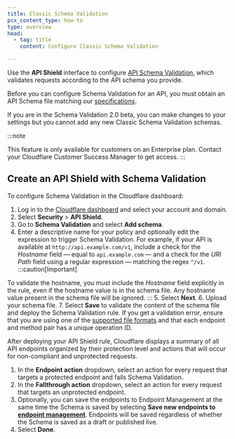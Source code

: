 ```yaml
---
title: Classic Schema Validation
pcx_content_type: how-to
type: overview
head:
  - tag: title
    content: Configure Classic Schema Validation

---
```



Use the **API Shield** interface to configure [API Schema Validation](/api-shield/security/schema-validation/), which validates requests according to the <GlossaryTooltip term="API schema">API schema</GlossaryTooltip> you provide.

Before you can configure Schema Validation for an API, you must obtain an API Schema file matching our [specifications](/api-shield/security/schema-validation/#specifications).

If you are in the Schema Validation 2.0 beta, you can make changes to your settings but you cannot add any new Classic Schema Validation schemas.

:::note

This feature is only available for customers on an Enterprise plan. Contact your Cloudflare Customer Success Manager to get access. 
:::

## Create an API Shield with Schema Validation

To configure Schema Validation in the Cloudflare dashboard:

1. Log in to the [Cloudflare dashboard](https://dash.cloudflare.com) and select your account and domain.
2. Select **Security** > **API Shield**.
3. Go to **Schema Validation** and select **Add schema**.
4. Enter a descriptive name for your policy and optionally edit the expression to trigger Schema Validation. For example, if your API is available at `http://api.example.com/v1`, include a check for the *Hostname* field — equal to `api.example.com` — and a check for the *URI Path* field using a regular expression — matching the regex `^/v1`.
:::caution[Important]

To validate the hostname, you must include the *Hostname* field explicitly in the rule, even if the hostname value is in the schema file. Any hostname value present in the schema file will be ignored. 
:::
5. Select **Next**.
6. Upload your schema file.
7. Select **Save** to validate the content of the schema file and deploy the Schema Validation rule. If you get a validation error, ensure that you are using one of the [supported file formats](/api-shield/security/schema-validation/#specifications) and that each endpoint and method pair has a unique operation ID.

After deploying your API Shield rule, Cloudflare displays a summary of all <GlossaryTooltip term="API endpoint">API endpoints</GlossaryTooltip> organized by their protection level and actions that will occur for non-compliant and unprotected requests.

1. In the **Endpoint action** dropdown, select an action for every request that targets a protected endpoint and fails Schema Validation.
2. In the **Fallthrough action** dropdown, select an action for every request that targets an unprotected endpoint.
3. Optionally, you can save the endpoints to Endpoint Management at the same time the Schema is saved by selecting **Save new endpoints to [endpoint management](/api-shield/management-and-monitoring/)**. Endpoints will be saved regardless of whether the Schema is saved as a draft or published live.
4. Select **Done**.
